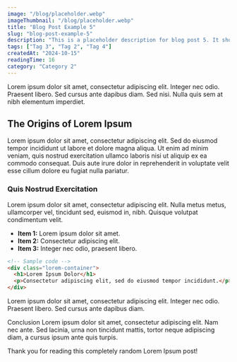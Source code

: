 ```yaml
---
image: "/blog/placeholder.webp"
imageThumbnail: "/blog/placeholder.webp"
title: "Blog Post Example 5"
slug: "blog-post-example-5"
description: "This is a placeholder description for blog post 5. It should be a short summary of the post."
tags: ["Tag 3", "Tag 2", "Tag 4"]
createdAt: "2024-10-15"
readingTime: 16
category: "Category 2"
---
```


Lorem ipsum dolor sit amet, consectetur adipiscing elit. Integer nec odio. Praesent libero. Sed cursus ante dapibus diam. Sed nisi. Nulla quis sem at nibh elementum imperdiet.

## The Origins of Lorem Ipsum

Lorem ipsum dolor sit amet, consectetur adipiscing elit. Sed do eiusmod tempor incididunt ut labore et dolore magna aliqua. Ut enim ad minim veniam, quis nostrud exercitation ullamco laboris nisi ut aliquip ex ea commodo consequat. Duis aute irure dolor in reprehenderit in voluptate velit esse cillum dolore eu fugiat nulla pariatur.

### Quis Nostrud Exercitation

Lorem ipsum dolor sit amet, consectetur adipiscing elit. Nulla metus metus, ullamcorper vel, tincidunt sed, euismod in, nibh. Quisque volutpat condimentum velit.

- **Item 1:** Lorem ipsum dolor sit amet.
- **Item 2:** Consectetur adipiscing elit.
- **Item 3:** Integer nec odio, praesent libero.

```html
<!-- Sample code -->
<div class="lorem-container">
  <h1>Lorem Ipsum Dolor</h1>
  <p>Consectetur adipiscing elit, sed do eiusmod tempor incididunt.</p>
</div>
```

Lorem ipsum dolor sit amet, consectetur adipiscing elit. Integer nec odio. Praesent libero. Sed cursus ante dapibus diam.

Conclusion
Lorem ipsum dolor sit amet, consectetur adipiscing elit. Nam nec ante. Sed lacinia, urna non tincidunt mattis, tortor neque adipiscing diam, a cursus ipsum ante quis turpis.

Thank you for reading this completely random Lorem Ipsum post!
